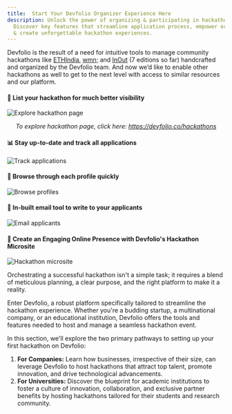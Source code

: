 ```yaml
---
title:  Start Your Devfolio Organizer Experience Here
description: Unlock the power of organizing & participating in hackathons with Devfolio.
  Discover key features that streamline application process, empower organizers,
  & create unforgettable hackathon experiences.
---
```


Devfolio is the result of a need for intuitive tools to manage community hackathons like [ETHIndia](http://ethindia.co/), [wmn;](https://wmn.community/) and [InOut](http://hackinout.co/) (7 editions so far) handcrafted and organized by the Devfolio team. And now we’d like to enable other hackathons as well to get to the next level with access to similar resources and our platform.

#### 👀 List your hackathon for much better visibility

<img src="/assets/image (96).png" alt="Explore hackathon page" />
<p align="center"><i>To explore hackathon page, click here: <a href="https://devfolio.co/hackathons">https://devfolio.co/hackathons</a></i></p>

#### 📊 Stay up-to-date and track all applications

<img src="https://paper-attachments.dropbox.com/s_DF39119415D48D75A41A3100993F6D58FD194B951BE3C3AAB4AD2039B88A3347_1566654262029_Screen+Shot+2019-08-24+at+7.13.42+PM.png" alt="Track applications" />

#### 📃 Browse through each profile quickly

<img src="/assets/image (145).png" alt="Browse profiles" />

#### 📩 In-built email tool to write to your applicants

<img src="/assets/image (159).png" alt="Email applicants" />

#### 📱 Create an Engaging Online Presence with Devfolio's Hackathon Microsite

<img src="/assets/Untitled (2).png" alt="Hackathon microsite" />

Orchestrating a successful hackathon isn't a simple task; it requires a blend of meticulous planning, a clear purpose, and the right platform to make it a reality.

Enter Devfolio, a robust platform specifically tailored to streamline the hackathon experience. Whether you're a budding startup, a multinational company, or an educational institution, Devfolio offers the tools and features needed to host and manage a seamless hackathon event.

In this section, we'll explore the two primary pathways to setting up your first hackathon on Devfolio:

1. **For Companies:** Learn how businesses, irrespective of their size, can leverage Devfolio to host hackathons that attract top talent, promote innovation, and drive technological advancements.
2. **For Universities:** Discover the blueprint for academic institutions to foster a culture of innovation, collaboration, and exclusive partner benefits by hosting hackathons tailored for their students and research community.

<Card
  title="🏢 Setting up a Hackathon for Companies"
  href="/docs/guide/setting-up-a-hackathon-for-business"
/>


<Card
  title="🎓 Setting up a Hackathon for Universities"
  href="/docs/guide/setting-up-a-hackathon-for-universities"
/>
